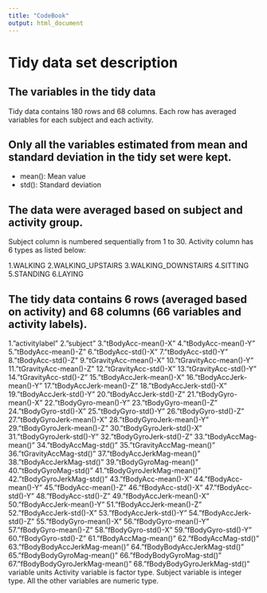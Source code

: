 ---
title: "CodeBook"
output: html_document
---

# Tidy data set description
## The variables in the tidy data
 Tidy data contains 180 rows and 68 columns. Each row has averaged      variables for each subject and each activity.

## Only all the variables estimated from mean and standard deviation in the tidy set were kept.
* mean(): Mean value
* std(): Standard deviation

## The data were averaged based on subject and activity group.
Subject column is numbered sequentially from 1 to 30. Activity column has 6 types as listed below:

1.WALKING
2.WALKING_UPSTAIRS
3.WALKING_DOWNSTAIRS
4.SITTING
5.STANDING
6.LAYING

## The tidy data contains 6 rows (averaged based on activity) and 68 columns (66 variables and activity labels).
1."activitylabel"
2."subject"
3."tBodyAcc-mean()-X"
4."tBodyAcc-mean()-Y"
5."tBodyAcc-mean()-Z"
6."tBodyAcc-std()-X"
7."tBodyAcc-std()-Y"
8."tBodyAcc-std()-Z"
9."tGravityAcc-mean()-X"
10."tGravityAcc-mean()-Y"
11."tGravityAcc-mean()-Z"
12."tGravityAcc-std()-X"
13."tGravityAcc-std()-Y"
14."tGravityAcc-std()-Z"
15."tBodyAccJerk-mean()-X"
16."tBodyAccJerk-mean()-Y"
17."tBodyAccJerk-mean()-Z"
18."tBodyAccJerk-std()-X"
19."tBodyAccJerk-std()-Y"
20."tBodyAccJerk-std()-Z"
21."tBodyGyro-mean()-X"
22."tBodyGyro-mean()-Y"
23."tBodyGyro-mean()-Z"
24."tBodyGyro-std()-X"
25."tBodyGyro-std()-Y"
26."tBodyGyro-std()-Z"
27."tBodyGyroJerk-mean()-X"
28."tBodyGyroJerk-mean()-Y"
29."tBodyGyroJerk-mean()-Z"
30."tBodyGyroJerk-std()-X"
31."tBodyGyroJerk-std()-Y"
32."tBodyGyroJerk-std()-Z"
33."tBodyAccMag-mean()"
34."tBodyAccMag-std()"
35."tGravityAccMag-mean()"
36."tGravityAccMag-std()"
37."tBodyAccJerkMag-mean()"
38."tBodyAccJerkMag-std()"
39."tBodyGyroMag-mean()"
40."tBodyGyroMag-std()"
41."tBodyGyroJerkMag-mean()"
42."tBodyGyroJerkMag-std()"
43."fBodyAcc-mean()-X"
44."fBodyAcc-mean()-Y"
45."fBodyAcc-mean()-Z"
46."fBodyAcc-std()-X"
47."fBodyAcc-std()-Y"
48."fBodyAcc-std()-Z"
49."fBodyAccJerk-mean()-X"
50."fBodyAccJerk-mean()-Y"
51."fBodyAccJerk-mean()-Z"
52."fBodyAccJerk-std()-X"
53."fBodyAccJerk-std()-Y"
54."fBodyAccJerk-std()-Z"
55."fBodyGyro-mean()-X"
56."fBodyGyro-mean()-Y"
57."fBodyGyro-mean()-Z"
58."fBodyGyro-std()-X"
59."fBodyGyro-std()-Y"
60."fBodyGyro-std()-Z"
61."fBodyAccMag-mean()"
62."fBodyAccMag-std()"
63."fBodyBodyAccJerkMag-mean()"
64."fBodyBodyAccJerkMag-std()"
65."fBodyBodyGyroMag-mean()"
66."fBodyBodyGyroMag-std()"
67."fBodyBodyGyroJerkMag-mean()"
68."fBodyBodyGyroJerkMag-std()"
variable units
Activity variable is factor type. Subject variable is integer type. All the other variables are numeric type.